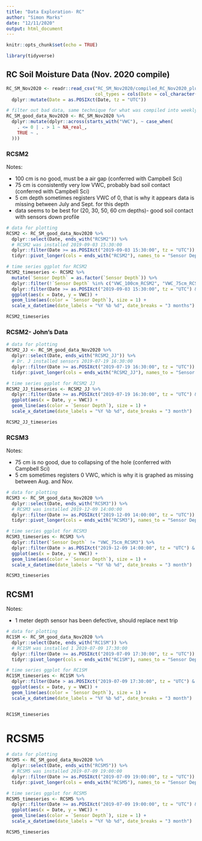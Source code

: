 ```yaml
---
title: "Data Exploration- RC"
author: "Simon Marks"
date: "12/11/2020"
output: html_document
---
```


```r
knitr::opts_chunk$set(echo = TRUE)
```

```r
library(tidyverse)
```

## RC Soil Moisture Data (Nov. 2020 compile)

```r

RC_SM_Nov2020 <- readr::read_csv("RC_SM_Nov2020/compiled_RC_Nov2020_plusJJdata.csv", 
                                 col_types = cols(Date = col_character(), .default = col_double())) %>% 
  dplyr::mutate(Date = as.POSIXct(Date, tz = "UTC"))

# filter out bad data, same technique for what was compiled into weekly averages
RC_SM_good_data_Nov2020 <- RC_SM_Nov2020 %>%
  dplyr::mutate(dplyr::across(starts_with("VWC"), ~ case_when(
    . <= 0 | . > 1 ~ NA_real_,
    TRUE ~ .
  )))

```

### RCSM2

Notes: 

* 100 cm is no good, must be a air gap (conferred with Campbell Sci)
* 75 cm is consistently very low VWC, probably bad soil contact (conferred with Campbell Sci)
* 5 cm depth sometimes registers VWC of 0, that is why it appears data is missing between July and Sept. for this depth
* data seems to be best for (20, 30, 50, 60 cm depths)- good soil contact with sensors down profile

```r

# data for plotting
RCSM2 <- RC_SM_good_data_Nov2020 %>% 
  dplyr::select(Date, ends_with("RCSM2")) %>% 
  # RCSM2 was installed 2019-09-03 15:30:00
  dplyr::filter(Date >= as.POSIXct("2019-09-03 15:30:00", tz = "UTC")) %>%
  tidyr::pivot_longer(cols = ends_with("RCSM2"), names_to = "Sensor Depth", values_to = "VWC")

# time series ggplot for RCSM2
RCSM2_timeseries <- RCSM2 %>%
  mutate(`Sensor Depth` = as.factor(`Sensor Depth`)) %>%
  dplyr::filter(!`Sensor Depth` %in% c("VWC_100cm_RCSM2", "VWC_75cm_RCSM2")) %>%
  dplyr::filter(Date >= as.POSIXct("2019-09-03 15:30:00", tz = "UTC") & Date <= as.POSIXct("2020-11-22 15:00:00", tz = "UTC")) %>% 
  ggplot(aes(x = Date, y = VWC)) +
  geom_line(aes(color = `Sensor Depth`), size = 1) +
  scale_x_datetime(date_labels = "%Y %b %d", date_breaks = "3 months")

RCSM2_timeseries

```

### RCSM2- John's Data

```r

# data for plotting
RCSM2_JJ <- RC_SM_good_data_Nov2020 %>% 
  dplyr::select(Date, ends_with("RCSM2_JJ")) %>%
  # Dr. J installed sensors 2019-07-19 16:30:00
  dplyr::filter(Date >= as.POSIXct("2019-07-19 16:30:00", tz = "UTC")) %>% 
  tidyr::pivot_longer(cols = ends_with("RCSM2_JJ"), names_to = "Sensor Depth", values_to = "VWC")

# time series ggplot for RCSM2 JJ
RCSM2_JJ_timeseries <- RCSM2_JJ %>% 
  dplyr::filter(Date >= as.POSIXct("2019-07-19 16:30:00", tz = "UTC") & Date <= as.POSIXct("2020-11-21 13:30:00", tz = "UTC")) %>%
  ggplot(aes(x = Date, y = VWC)) +
  geom_line(aes(color = `Sensor Depth`), size = 1) +
  scale_x_datetime(date_labels = "%Y %b %d", date_breaks = "3 month")

RCSM2_JJ_timeseries

```

### RCSM3

Notes:

* 75 cm is no good, due to collapsing of the hole (conferred with Campbell Sci)
* 5 cm sometimes registers 0 VWC, which is why it is graphed as missing between Aug. and Nov.

```r

# data for plotting
RCSM3 <- RC_SM_good_data_Nov2020 %>% 
  dplyr::select(Date, ends_with("RCSM3")) %>% 
  # RCSM3 was installed 2019-12-09 14:00:00
  dplyr::filter(Date >= as.POSIXct("2019-12-09 14:00:00", tz = "UTC")) %>%
  tidyr::pivot_longer(cols = ends_with("RCSM3"), names_to = "Sensor Depth", values_to = "VWC")

# time series ggplot for RCSM3
RCSM3_timeseries <- RCSM3 %>% 
  dplyr::filter(`Sensor Depth` != "VWC_75cm_RCSM3") %>% 
  dplyr::filter(Date > as.POSIXct("2019-12-09 14:00:00", tz = "UTC") & Date <= as.POSIXct("2020-11-22 14:00:00", tz = "UTC")) %>% 
  ggplot(aes(x = Date, y = VWC)) + 
  geom_line(aes(color = `Sensor Depth`), size = 1) +
  scale_x_datetime(date_labels = "%Y %b %d", date_breaks = "3 month")

RCSM3_timeseries

```

## RCSM1

Notes: 

* 1 meter depth sensor has been defective, should replace next trip 

```r

# data for plotting
RC1SM <- RC_SM_good_data_Nov2020 %>% 
  dplyr::select(Date, ends_with("RC1SM")) %>%
  # RC1SM was installed 1 2019-07-09 17:30:00
  dplyr::filter(Date >= as.POSIXct("2019-07-09 17:30:00", tz = "UTC")) %>%
  tidyr::pivot_longer(cols = ends_with("RC1SM"), names_to = "Sensor Depth", values_to = "VWC")

# time series ggplot for RC1SM
RC1SM_timeseries <- RC1SM %>% 
  dplyr::filter(Date > as.POSIXct("2019-07-09 17:30:00", tz = "UTC") & Date <= as.POSIXct("2020-11-21 14:30:00", tz = "UTC")) %>% 
  ggplot(aes(x = Date, y = VWC)) + 
  geom_line(aes(color = `Sensor Depth`), size = 1) +
  scale_x_datetime(date_labels = "%Y %b %d", date_breaks = "3 month")


RC1SM_timeseries
```


# RCSM5

```r

# data for plotting
RCSM5 <- RC_SM_good_data_Nov2020 %>% 
  dplyr::select(Date, ends_with("RCSM5")) %>%
  # RCSM5 was installed 2019-07-09 19:00:00
  dplyr::filter(Date >= as.POSIXct("2019-07-09 19:00:00", tz = "UTC")) %>%
  tidyr::pivot_longer(cols = ends_with("RCSM5"), names_to = "Sensor Depth", values_to = "VWC")

# time series ggplot for RCSM5
RCSM5_timeseries <- RCSM5 %>% 
  dplyr::filter(Date >= as.POSIXct("2019-07-09 19:00:00", tz = "UTC") & Date <= as.POSIXct("2020-11-21 13:00:00", tz = "UTC")) %>% 
  ggplot(aes(x = Date, y = VWC)) + 
  geom_line(aes(color = `Sensor Depth`), size = 1) +
  scale_x_datetime(date_labels = "%Y %b %d", date_breaks = "3 month")

RCSM5_timeseries

```